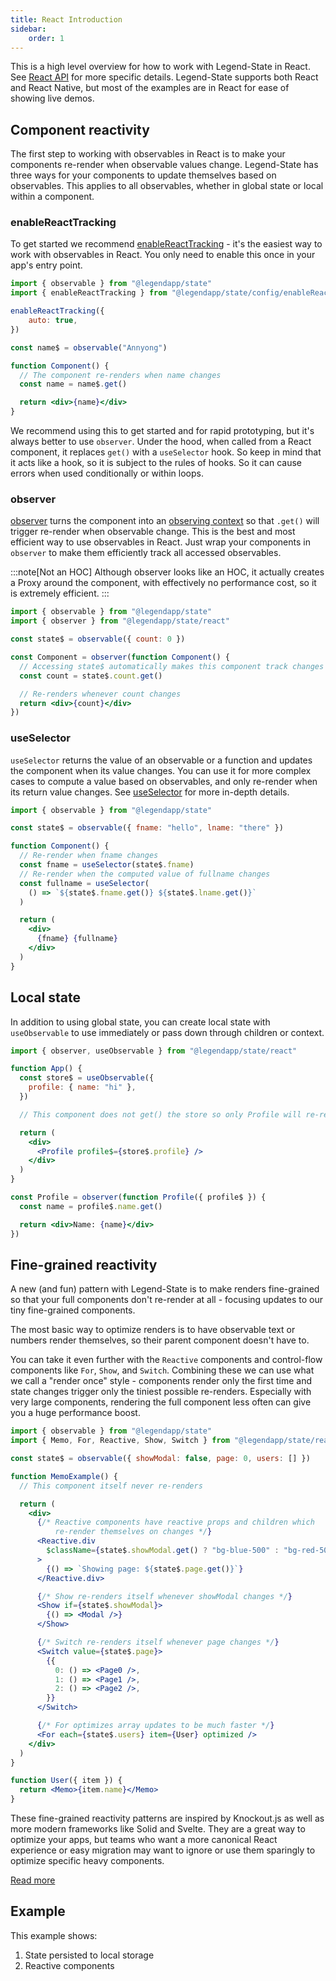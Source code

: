 ```yaml
---
title: React Introduction
sidebar:
    order: 1
---
```



This is a high level overview for how to work with Legend-State in React. See [React API](../react-api) for more specific details. Legend-State supports both React and React Native, but most of the examples are in React for ease of showing live demos.

## Component reactivity

The first step to working with observables in React is to make your components re-render when observable values change. Legend-State has three ways for your components to update themselves based on observables. This applies to all observables, whether in global state or local within a component.

### enableReactTracking

To get started we recommend [enableReactTracking](../../usage/configuring#enablereacttracking) - it's the easiest way to work with observables in React. You only need to enable this once in your app's entry point.

```jsx
import { observable } from "@legendapp/state"
import { enableReactTracking } from "@legendapp/state/config/enableReactTracking"

enableReactTracking({
    auto: true,
})

const name$ = observable("Annyong")

function Component() {
  // The component re-renders when name changes
  const name = name$.get()

  return <div>{name}</div>
}
```

We recommend using this to get started and for rapid prototyping, but it's always better to use `observer`. Under the hood, when called from a React component, it replaces `get()` with a `useSelector` hook. So keep in mind that it acts like a hook, so it is subject to the rules of hooks. So it can cause errors when used conditionally or within loops.

### observer

[observer](../react-api/#observer) turns the component into an [observing context](../reactivity#observing-contexts) so that `.get()` will trigger re-render when observable change. This is the best and most efficient way to use observables in React. Just wrap your components in `observer` to make them efficiently track all accessed observables.

:::note[Not an HOC]
Although observer looks like an HOC, it actually creates a Proxy around the component, with effectively no performance cost, so it is extremely efficient.
:::

```jsx
import { observable } from "@legendapp/state"
import { observer } from "@legendapp/state/react"

const state$ = observable({ count: 0 })

const Component = observer(function Component() {
  // Accessing state$ automatically makes this component track changes to re-render
  const count = state$.count.get()

  // Re-renders whenever count changes
  return <div>{count}</div>
})
```

### useSelector

`useSelector` returns the value of an observable or a function and updates the component when its value changes. You can use it for more complex cases to compute a value based on observables, and only re-render when its return value changes. See [useSelector](../react-api#useselector) for more in-depth details.

```jsx
import { observable } from "@legendapp/state"

const state$ = observable({ fname: "hello", lname: "there" })

function Component() {
  // Re-render when fname changes
  const fname = useSelector(state$.fname)
  // Re-render when the computed value of fullname changes
  const fullname = useSelector(
    () => `${state$.fname.get()} ${state$.lname.get()}`
  )

  return (
    <div>
      {fname} {fullname}
    </div>
  )
}
```

## Local state

In addition to using global state, you can create local state with `useObservable` to use immediately or pass down through children or context.

```jsx
import { observer, useObservable } from "@legendapp/state/react"

function App() {
  const store$ = useObservable({
    profile: { name: "hi" },
  })

  // This component does not get() the store so only Profile will re-render on changes

  return (
    <div>
      <Profile profile$={store$.profile} />
    </div>
  )
}

const Profile = observer(function Profile({ profile$ }) {
  const name = profile$.name.get()

  return <div>Name: {name}</div>
})
```

## Fine-grained reactivity

A new (and fun) pattern with Legend-State is to make renders fine-grained so that your full components don't re-render at all - focusing updates to our tiny fine-grained components.

The most basic way to optimize renders is to have observable text or numbers render themselves, so their parent component doesn't have to.

<EasyExample />

You can take it even further with the `Reactive` components and control-flow components like `For`, `Show`, and `Switch`. Combining these we can use what we call a "render once" style - components render only the first time and state changes trigger only the tiniest possible re-renders. Especially with very large components, rendering the full component less often can give you a huge performance boost.

```jsx
import { observable } from "@legendapp/state"
import { Memo, For, Reactive, Show, Switch } from "@legendapp/state/react"

const state$ = observable({ showModal: false, page: 0, users: [] })

function MemoExample() {
  // This component itself never re-renders

  return (
    <div>
      {/* Reactive components have reactive props and children which
          re-render themselves on changes */}
      <Reactive.div
        $className={state$.showModal.get() ? "bg-blue-500" : "bg-red-500"}
      >
        {() => `Showing page: ${state$.page.get()}`}
      </Reactive.div>

      {/* Show re-renders itself whenever showModal changes */}
      <Show if={state$.showModal}>
        {() => <Modal />}
      </Show>

      {/* Switch re-renders itself whenever page changes */}
      <Switch value={state$.page}>
        {{
          0: () => <Page0 />,
          1: () => <Page1 />,
          2: () => <Page2 />,
        }}
      </Switch>

      {/* For optimizes array updates to be much faster */}
      <For each={state$.users} item={User} optimized />
    </div>
  )
}

function User({ item }) {
  return <Memo>{item.name}</Memo>
}
```

These fine-grained reactivity patterns are inspired by Knockout.js as well as more modern frameworks like Solid and Svelte. They are a great way to optimize your apps, but teams who want a more canonical React experience or easy migration may want to ignore or use them sparingly to optimize specific heavy components.

[Read more](../fine-grained-reactivity)

## Example

This example shows:

1. State persisted to local storage
2. Reactive components

<Persistence />
